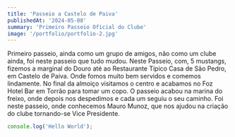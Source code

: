 ```yaml
---
title: 'Passeio a Castelo de Paiva'
publishedAt: '2024-05-08'
summary: 'Primeiro Passeio Oficial do Clube'
image: '/portfolio/portfolio-2.jpg'
---
```


Primeiro passeio, ainda como um grupo de amigos, não como um clube ainda, foi neste passeio que tudo mudou. Neste Passeio, com, 5 mustangs, fizemos a marginal do Douro até ao Restaurante Típico Casa de São Pedro, em Castelo de Paiva. Onde fomos muito bem servidos e comemos lindamente. No final da almoiço visitamos o centro e acabamos no Foz Hotel Bar em Torrão para tomar um copo. O passeio acabou na marina do freixo, onde depois nos despedimos e cada um seguiu o seu caminho. Foi neste passeio, onde conhecemos Mauro Munoz, que nos ajudou na criação do clube tornando-se Vice Presidente. 

```jsx
console.log('Hello World');
```

